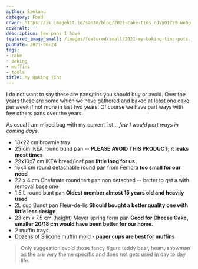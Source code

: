 ```yaml
---
author: Santanu
category: Food
cover: https://ik.imagekit.io/santm/blog/2021-cake-tins_oJVyOIZz9.webp
coverAlt: ''
description: few pans I have
featured_image_small: /images/featured/small/2021-my-baking-tins-pots.jpg
pubDate: 2021-06-24
tags:
- cake
- baking
- muffins
- tools
title: My Baking Tins
---
```


I do not want to say these are pans/tins you should buy or avoid. Over the years these are some which we have gathered and baked at least one cake per week if not more in last two years. Of course we have part ways with few others  pans over the years.  

As usual I am mixed bag with my current list...  *few I would part ways in coming days*.

- 18x22 cm brownie tray
- 25 cm IKEA round bund pan -- **PLEASE AVOID THIS PRODUCT; it leaks most times**
- 29x10x7 cm IKEA bread/loaf pan  **little long for us**
- 16x4 cm round detachable round pan from Femora **too small for our need** 
- 22 x  4 cm Chefmate round tart pan non detached -- better to get a with removal base one
- 1.5 L round bunt pan   **Oldest member almost 15 years old and heavily used**
- 2L cup Bundt pan Fleur-de-lis **Should bought a better quality one with little less design**. 
- 23 cm  x 7.5 cm (height) Meyer spring form pan **Good for Cheese Cake, smaller 20/18 cm would have been better for our home.**
- 2 muffin trays
- Dozens of Silicone muffin mold - **paper cups are best for muffins**
  
> Only suggestion avoid those fancy figure teddy bear, heart, snowman as the are very theme specific and does not gets used in day to day life.